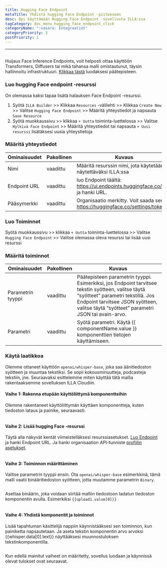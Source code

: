 ```yaml
---
title: Hugging Face Endpoint
metaTitle: Yhdistä hugging Face Endpoint -pisteeseen
desc: Opi käyttämään Hugging Face Endpoint -sovellusta ILLA:ssa
tagCategory: doc_menu_hugging_face_endpoint_click
categoryName: ":vasara: Integraatiot"
categoryPriority: 3
postPriority: 1
---
```


* * *

## <h2 hidden>Hyljellä kasvojen päätepistettä</h2>

Huijaus Face Inference Endpoints, voit helposti ottaa käyttöön Transformers, Diffusers tai mikä tahansa malli omistautunut, täysin hallinnoitu infrastruktuuri. [Klikkaa tästä](https://ui.endpoints.huggingface.co/new) luodaksesi päätepisteen. 

### Luo hugging Face endpoint -resurssi

On olemassa kaksi tapaa lisätä halauksen Face Endpoint -resurssi. 

1.  Syötä `ILLA Builder` >> Klikkaa `Resources` -välilehti >> Klikkaa `Create New` >> Valitse `Hugging Face Endpoint` >> Määritä yhteystiedot ja napsauta `Save Resource`
2.  Syötä muokkaussivu >> klikkaa `+ Uutta` toiminta-luettelossa >> Valitse `Hylkivä Face Endpoint` >> Määritä yhteystiedot tai napsauta `+ Uusi resurssi` lisätäksesi uusia yhteystietoja

### Määritä yhteystiedot

| Ominaisuudet | Pakollinen | Kuvaus                                                                         |
| ------------ | ---------- | ------------------------------------------------------------------------------ |
| Nimi         | vaadittu   | Määritä resurssin nimi, jota käytetään näytettäväksi ILLA:ssa                  |
| Endpoint URL | vaadittu   | luo Endpoint täältä: https://ui.endpoints.huggingface.co/new ja hanki URL.     |
| Pääsymerkki  | vaadittu   | Organisaatio merkitty. Voit saada sen https://huggingface.co/settings/tokens.  |

### Luo Toiminnot

Syötä muokkaussivu >> klikkaa `+ Uutta` toiminta-luettelossa >> Valitse `Hugging Face Endpoint` >> Valitse olemassa oleva resurssi tai lisää uusi resurssi

### Määritä toiminnot

| Ominaisuudet      | Pakollinen | Kuvaus                                                                                                                                                                                                                            |
| ----------------- | ---------- | --------------------------------------------------------------------------------------------------------------------------------------------------------------------------------------------------------------------------------- |
| Parametrin tyyppi | vaadittu   | Päätepisteen parametrin tyyppi. Esimerkiksi, jos Endpoint tarvitsee tekstin syötteen, valitse täytä “syötteet” parametri tekstillä. Jos Endpoint tarvitsee JSON syötteen, valitse täytä “syötteet” parametri JSON tai avain-arvo. |
| Parametri         | vaadittu   | Syötä parametri. Käytä {{ componentName.value }} komponenttien tietojen käyttämiseen.                                                                                                                                             |

### Käytä laatikkoa

Olemme ottaneet käyttöön `openai/whisper-base`, joka saa äänitiedoston syötteen ja muuntaa tekstiksi. Se sopii kokousminuutteja, podcasteja tekstiin, jne. Seuraavaksi esittelemme miten käyttää tätä mallia rakentaaksemme sovelluksen ILLA Cloudiin.

#### Vaihe 1: Rakenna etupään käyttöliittymä komponentteihin

Olemme rakentaneet käyttöliittymän käyttäen komponentteja, kuten tiedoston lataus ja painike, seuraavasti.

<img src='https://cdn.illacloud.com/official-website/img/docs/connect/hf1.png' alt="" />

#### Vaihe 2: Lisää hugging Face -resurssi

Täytä alla näkyvät kentät viimeistelläksesi resurssiasetukset. [Luo Endpoint](https://ui.endpoints.huggingface.co/new) ja hanki Endpoint URL. Ja hanki organisaation API-tunniste [profiilin asetukset](https://huggingface.co/settings/tokens). 

<img src='https://cdn.illacloud.com/official-website/img/docs/connect/hf2.png' alt="" />

#### Vaihe 3: Toiminnon määrittäminen

Valitse parametrin tyyppi ensin. Ota `openai/whisper-base` esimerkkinä, tämä malli vaatii binääritiedoston syötteen, jotta muutamme parametrin `Binary`.

<img src='https://cdn.illacloud.com/official-website/img/docs/connect/hf3.png' alt="" />

Asettaa binäärin, joka voidaan siirtää malliin tiedostoon ladatun tiedoston komponentin avulla. Esimerkiksi `{{upload1.value[0]}}`

<img src='https://cdn.illacloud.com/official-website/img/docs/connect/hf4.png' alt="" />

#### Vaihe 4: Yhdistä komponentit ja toiminnot

Lisää tapahtuman käsittelijä nappiin käynnistääksesi sen toiminnon, kun painiketta napsautetaan. Ja aseta tekstin komponentin arvo arvoksi {{whisper.data[0].text}} näyttääksesi muunnostuloksen tekstinkomponentilla. 

<img src='https://cdn.illacloud.com/official-website/img/docs/connect/hf5.png' alt="" />

Kun edellä mainitut vaiheet on määritetty, sovellus luodaan ja käynnissä olevat tulokset ovat seuraavat.

<img src='https://cdn.illacloud.com/official-website/img/docs/connect/hf6.gif' alt="" />
